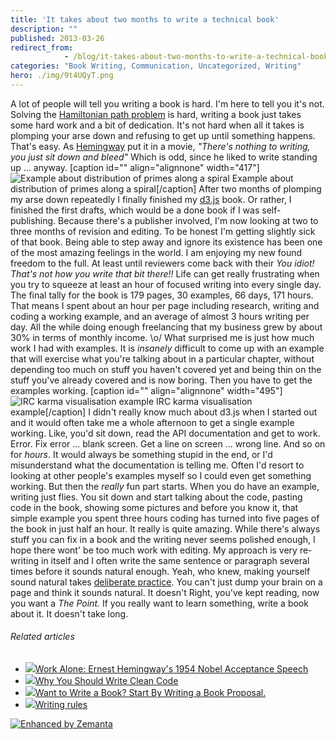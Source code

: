 ```yaml
---
title: 'It takes about two months to write a technical book'
description: ""
published: 2013-03-26
redirect_from: 
            - /blog/it-takes-about-two-months-to-write-a-technical-book/swizec/6076
categories: "Book Writing, Communication, Uncategorized, Writing"
hero: ./img/9t4UQyT.png
---
```

A lot of people will tell you writing a book is hard. I&#x27;m here to tell you it&#x27;s not. Solving the [Hamiltonian path problem](http://en.wikipedia.org/wiki/Hamiltonian_path_problem "Hamiltonian path problem") is hard, writing a book just takes some hard work and a bit of dedication. It&#x27;s not hard when all it takes is plomping your arse down and refusing to get up until something happens. That&#x27;s easy. As [Hemingway](http://en.wikipedia.org/wiki/Ernest_Hemingway "Ernest Hemingway") put it in a movie, _&quot;There&#x27;s nothing to writing, you just sit down and bleed&quot;_ Which is odd, since he liked to write standing up ... anyway. \[caption id=&quot;&quot; align=&quot;alignnone&quot; width=&quot;417&quot;]![Example about distribution of primes along a spiral](./img/9t4UQyT.png "Example about distribution of primes along a spiral") Example about distribution of primes along a spiral\[/caption] After two months of plomping my arse down repeatedly I finally finished my [d3.js](http://d3js.org/) book. Or rather, I finished the first drafts, which would be a done book if I was self-publishing. Because there&#x27;s a publisher involved, I&#x27;m now looking at two to three months of revision and editing. To be honest I&#x27;m getting slightly sick of that book. Being able to step away and ignore its existence has been one of the most amazing feelings in the world. I am enjoying my new found freedom to the full. At least until reviewers come back with their _You idiot! That&#x27;s not how you write that bit there!!_ Life can get really frustrating when you try to squeeze at least an hour of focused writing into every single day. The final tally for the book is 179 pages, 30 examples, 66 days, 171 hours. That means I spent about an hour per page including research, writing and coding a working example, and an average of almost 3 hours writing per day. All the while doing enough freelancing that my business grew by about 30% in terms of monthly income. \\o/ What surprised me is just how much work I had with examples. It is _insanely_ difficult to come up with an example that will exercise what you&#x27;re talking about in a particular chapter, without depending too much on stuff you haven&#x27;t covered yet and being thin on the stuff you&#x27;ve already covered and is now boring. Then you have to get the examples working. \[caption id=&quot;&quot; align=&quot;alignnone&quot; width=&quot;495&quot;]![IRC karma visualisation example](./img/YglOzJO.png "IRC karma visualisation example") IRC karma visualisation example\[/caption] I didn&#x27;t really know much about d3.js when I started out and it would often take me a whole afternoon to get a single example working. Like, you&#x27;d sit down, read the API documentation and get to work. Error. Fix error ... blank screen. Get a line on screen ... wrong line. And so on for _hours_. It would always be something stupid in the end, or I&#x27;d misunderstand what the documentation is telling me. Often I&#x27;d resort to looking at other people&#x27;s examples myself so I could even get something working. But then the _really_ fun part starts. When you do have an example, writing just flies. You sit down and start talking about the code, pasting code in the book, showing some pictures and before you know it, that simple example you spent three hours coding has turned into five pages of the book in just half an hour. It really is quite amazing. While there&#x27;s always stuff you can fix in a book and the writing never seems polished enough, I hope there wont&#x27; be too much work with editing. My approach is very re-writing in itself and I often write the same sentence or paragraph several times before it sounds natural enough. Yeah, who knew, making yourself sound natural takes [deliberate practice](http://en.wikipedia.org/wiki/Practice_%28learning_method%29 "Practice (learning method)"). You can&#x27;t just dump your brain on a page and think it sounds natural. It doesn&#x27;t Right, you&#x27;ve kept reading, now you want a _The Point._ If you really want to learn something, write a book about it. It doesn&#x27;t take long.

###### Related articles

- [![](http://i.zemanta.com/153971251_80_80.jpg)](http://www.brainpickings.org/index.php/2013/03/21/ernest-hemingway-1954-nobel-speech/)[Work Alone: Ernest Hemingway&#x27;s 1954 Nobel Acceptance Speech](http://www.brainpickings.org/index.php/2013/03/21/ernest-hemingway-1954-nobel-speech/)
- [![](http://i.zemanta.com/153432899_80_80.jpg)](http://www.brandonsavage.net/why-you-should-write-clean-code/)[Why You Should Write Clean Code](http://www.brandonsavage.net/why-you-should-write-clean-code/)
- [![](http://i.zemanta.com/153461451_80_80.jpg)](http://www.cc-chapman.com/2013/want-to-write-a-book-start-by-writing-a-book-proposal/)[Want to Write a Book? Start By Writing a Book Proposal.](http://www.cc-chapman.com/2013/want-to-write-a-book-start-by-writing-a-book-proposal/)
- [![](http://i.zemanta.com/155160978_80_80.jpg)](http://victoria-writes.com/2013/03/26/writing-rules/)[Writing rules](http://victoria-writes.com/2013/03/26/writing-rules/)

[![Enhanced by Zemanta](http://img.zemanta.com/zemified_e.png?x-id=b347b702-b296-4c4f-a8a0-220c32a3d18b)](http://www.zemanta.com/?px "Enhanced by Zemanta")
